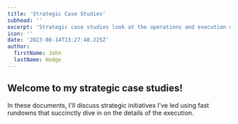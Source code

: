 ```yaml
---
title: 'Strategic Case Studies'
subhead: ''
excerpt: 'Strategic case studies look at the operations and execution of non-technical initiatives I’ve led.'
icon: ''
date: '2023-08-14T13:27:48.225Z'
author:
  firstName: John
  lastName: Hodge
---
```



## Welcome to my strategic case studies!

In these documents, I'll discuss strategic initiatives I've led using fast rundowns that succinctly dive in on the details of the execution.

<GlobalCallout
  message='
This website is pretty new and new content is being added regularly, please check back for more case studies! 
'
  type='alert'
/>
